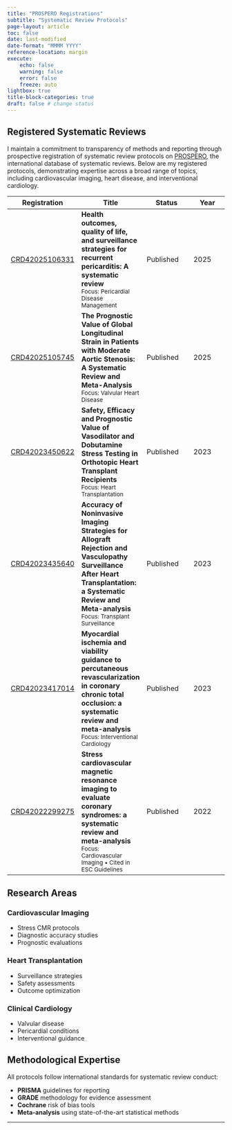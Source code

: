 ```yaml
---
title: "PROSPERO Registrations"
subtitle: "Systematic Review Protocols"
page-layout: article
toc: false
date: last-modified
date-format: "MMMM YYYY"
reference-location: margin
execute:
    echo: false
    warning: false
    error: false
    freeze: auto
lightbox: true
title-block-categories: true
draft: false # change status
---
```


## Registered Systematic Reviews

I maintain a commitment to transparency of methods and reporting through prospective registration of systematic review protocols on [PROSPERO](https://www.crd.york.ac.uk/prospero/), the international database of systematic reviews. Below are my registered protocols, demonstrating expertise across a broad range of topics, including cardiovascular imaging, heart disease, and interventional cardiology.

```{=html}
<div class="table-responsive">
<table class="table table-hover">
  <thead>
    <tr>
      <th scope="col">Registration</th>
      <th scope="col">Title</th>
      <th scope="col" style="width: 120px;">Status</th>
      <th scope="col" style="width: 100px;">Year</th>
    </tr>
  </thead>
  <tbody>
    <tr>
      <td>
        <a href="https://www.crd.york.ac.uk/prospero/display_record.php?ID=CRD42025106331" target="_blank" class="text-decoration-none">
          <i class="bi bi-box-arrow-up-right"></i> CRD42025106331
        </a>
      </td>
      <td>
        <strong>Health outcomes, quality of life, and surveillance strategies for recurrent pericarditis: A systematic review</strong>
        <br>
        <small class="text-muted">Focus: Pericardial Disease Management</small>
      </td>
      <td>
        <span class="badge bg-success">Published</span>
      </td>
      <td>2025</td>
    </tr>
    <tr>
      <td>
        <a href="https://www.crd.york.ac.uk/prospero/display_record.php?ID=CRD42025105745" target="_blank" class="text-decoration-none">
          <i class="bi bi-box-arrow-up-right"></i> CRD42025105745
        </a>
      </td>
      <td>
        <strong>The Prognostic Value of Global Longitudinal Strain in Patients with Moderate Aortic Stenosis: A Systematic Review and Meta-Analysis</strong>
        <br>
        <small class="text-muted">Focus: Valvular Heart Disease</small>
      </td>
      <td>
        <span class="badge bg-success">Published</span>
      </td>
      <td>2025</td>
    </tr>
    <tr>
      <td>
        <a href="https://www.crd.york.ac.uk/prospero/display_record.php?ID=CRD42023450622" target="_blank" class="text-decoration-none">
          <i class="bi bi-box-arrow-up-right"></i> CRD42023450622
        </a>
      </td>
      <td>
        <strong>Safety, Efficacy and Prognostic Value of Vasodilator and Dobutamine Stress Testing in Orthotopic Heart Transplant Recipients</strong>
        <br>
        <small class="text-muted">Focus: Heart Transplantation</small>
      </td>
      <td>
        <span class="badge bg-success">Published</span>
      </td>
      <td>2023</td>
    </tr>
    <tr>
      <td>
        <a href="https://www.crd.york.ac.uk/prospero/display_record.php?ID=CRD42023435640" target="_blank" class="text-decoration-none">
          <i class="bi bi-box-arrow-up-right"></i> CRD42023435640
        </a>
      </td>
      <td>
        <strong>Accuracy of Noninvasive Imaging Strategies for Allograft Rejection and Vasculopathy Surveillance After Heart Transplantation: a Systematic Review and Meta-analysis</strong>
        <br>
        <small class="text-muted">Focus: Transplant Surveillance</small>
      </td>
      <td>
        <span class="badge bg-success">Published</span>
      </td>
      <td>2023</td>
    </tr>
    <tr>
      <td>
        <a href="https://www.crd.york.ac.uk/prospero/display_record.php?ID=CRD42023417014" target="_blank" class="text-decoration-none">
          <i class="bi bi-box-arrow-up-right"></i> CRD42023417014
        </a>
      </td>
      <td>
        <strong>Myocardial ischemia and viability guidance to percutaneous revascularization in coronary chronic total occlusion: a systematic review and meta-analysis</strong>
        <br>
        <small class="text-muted">Focus: Interventional Cardiology</small>
      </td>
      <td>
        <span class="badge bg-success">Published</span>
      </td>
      <td>2023</td>
    </tr>
    <tr>
      <td>
        <a href="https://www.crd.york.ac.uk/prospero/display_record.php?ID=CRD42022299275" target="_blank" class="text-decoration-none">
          <i class="bi bi-box-arrow-up-right"></i> CRD42022299275
        </a>
      </td>
      <td>
        <strong>Stress cardiovascular magnetic resonance imaging to evaluate coronary syndromes: a systematic review and meta-analysis</strong>
        <br>
        <small class="text-muted">Focus: Cardiovascular Imaging • <span class="badge bg-warning text-dark">Cited in ESC Guidelines</span></small>
      </td>
      <td>
        <span class="badge bg-success">Published</span>
      </td>
      <td>2022</td>
    </tr>
  </tbody>
</table>
</div>
```

## Research Areas

::: {.grid}
::: {.g-col-12 .g-col-md-4}
### Cardiovascular Imaging
- Stress CMR protocols
- Diagnostic accuracy studies
- Prognostic evaluations
:::

::: {.g-col-12 .g-col-md-4}
### Heart Transplantation
- Surveillance strategies
- Safety assessments
- Outcome optimization
:::

::: {.g-col-12 .g-col-md-4}
### Clinical Cardiology
- Valvular disease
- Pericardial conditions
- Interventional guidance
:::
:::

## Methodological Expertise

All protocols follow international standards for systematic review conduct:

- **PRISMA** guidelines for reporting
- **GRADE** methodology for evidence assessment
- **Cochrane** risk of bias tools
- **Meta-analysis** using state-of-the-art statistical methods

---

<style>
.table td {
  vertical-align: middle;
}

.badge {
  font-weight: normal;
}

@media (max-width: 768px) {
  .table {
    font-size: 0.875rem;
  }
  
  .table td:nth-child(3),
  .table td:nth-child(4),
  .table th:nth-child(3),
  .table th:nth-child(4) {
    display: none;
  }
}
</style>